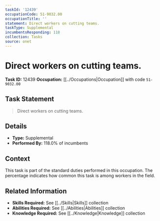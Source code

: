 ```yaml
---
taskId: '12439'
occupationCode: 51-9032.00
occupationTitle: ''
statement: Direct workers on cutting teams.
taskType: Supplemental
incumbentsResponding: 118
collection: Tasks
source: onet
---
```

# Direct workers on cutting teams.

**Task ID:** 12439
**Occupation:** [[../Occupations|Occupation]] with code `51-9032.00`

## Task Statement

> Direct workers on cutting teams.

## Details

- **Type:** Supplemental
- **Performed By:** 118.0% of incumbents

## Context

This task is part of the standard duties performed in this occupation. The percentage indicates how common this task is among workers in the field.

## Related Information

- **Skills Required:** See [[../Skills|Skills]] collection
- **Abilities Required:** See [[../Abilities|Abilities]] collection
- **Knowledge Required:** See [[../Knowledge|Knowledge]] collection
